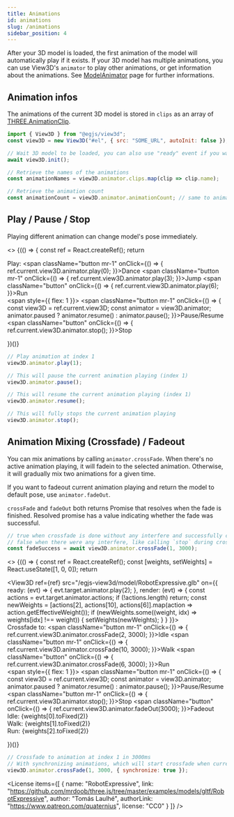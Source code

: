 ```yaml
---
title: Animations
id: animations
slug: /animations
sidebar_position: 4
---
```



After your 3D model is loaded, the first animation of the model will automatically play if it exists.
If your 3D model has multiple animations, you can use View3D's `animator` to play other animations, or get information about the animations.
See [ModelAnimator](/docs/api/ModelAnimator) page for further informations.

## Animation infos
The animations of the current 3D model is stored in `clips` as an array of [THREE.AnimationClip](https://threejs.org/docs/#api/en/animation/AnimationClip).

```js
import { View3D } from "@egjs/view3d";
const view3D = new View3D("#el", { src: "SOME_URL", autoInit: false });

// Wait 3D model to be loaded, you can also use "ready" event if you want.
await view3D.init();

// Retrieve the names of the animations
const animationNames = view3D.animator.clips.map(clip => clip.name);

// Retrieve the animation count
const animationCount = view3D.animator.animationCount; // same to animator.clips.length
```

## Play / Pause / Stop
Playing different animation can change model's pose immediately.

<>
{(() => {
const ref = React.createRef();
return <div>
  <View3D
    ref={ref}
    src="/egjs-view3d/model/RobotExpressive.glb" >
    <div className="view3d-demo-controls">
      <div className="is-flex is-flex-direction-row is-align-items-center">
        <span className="mr-2 has-text-weight-bold">Play:</span>
        <span className="button mr-1" onClick={() => { ref.current.view3D.animator.play(0); }}>Dance</span>
        <span className="button mr-1" onClick={() => { ref.current.view3D.animator.play(3); }}>Jump</span>
        <span className="button" onClick={() => { ref.current.view3D.animator.play(6); }}>Run</span>
      </div>
      <div className="mt-2 is-flex">
        <span style={{ flex: 1 }}></span>
        <span className="button mr-1" onClick={() => {
          const view3D = ref.current.view3D;
          const animator = view3D.animator;
          animator.paused ? animator.resume() : animator.pause();
        }}>Pause/Resume</span>
        <span className="button" onClick={() => { ref.current.view3D.animator.stop(); }}>Stop</span>
      </div>
    </div>
  </View3D>
</div>
})()}
</>

```js
// Play animation at index 1
view3D.animator.play(1);

// This will pause the current animation playing (index 1)
view3D.animator.pause();

// This will resume the current animation playing (index 1)
view3D.animator.resume();

// This will fully stops the current animation playing
view3D.animator.stop();
```

## Animation Mixing (Crossfade) / Fadeout
You can mix animations by calling `animator.crossFade`.
When there's no active animation playing, it will fadein to the selected animation.
Otherwise, it will gradually mix two animations for a given time.

If you want to fadeout current animation playing and return the model to default pose, use `animator.fadeOut`.

`crossFade` and `fadeOut` both returns Promise that resolves when the fade is finished.
Resolved promise has a value indicating whether the fade was successful.

```js
// true when crossfade is done without any interfere and successfully changed animation to index 1
// false when there were any interfere, like calling `stop` during crossfade.
const fadeSuccess = await view3D.animator.crossFade(1, 3000);
```

<>
{(() => {
const ref = React.createRef();
const [weights, setWeights] = React.useState([1, 0, 0]);
return <div>
  <View3D
    ref={ref}
    src="/egjs-view3d/model/RobotExpressive.glb"
    on={{
      ready: (evt) => { evt.target.animator.play(2); },
      render: (evt) => {
        const actions = evt.target.animator.actions;
        if (!actions.length) return;
        const newWeights = [actions[2], actions[10], actions[6]].map(action => action.getEffectiveWeight());
        if (newWeights.some((weight, idx) => weights[idx] !== weight)) {
          setWeights(newWeights);
        }
      }
    }}>
    <div className="view3d-demo-controls">
      <div className="is-flex is-flex-direction-row is-align-items-center">
        <span className="mr-2 has-text-weight-bold">Crossfade to:</span>
        <span className="button mr-1" onClick={() => { ref.current.view3D.animator.crossFade(2, 3000); }}>Idle</span>
        <span className="button mr-1" onClick={() => { ref.current.view3D.animator.crossFade(10, 3000); }}>Walk</span>
        <span className="button" onClick={() => { ref.current.view3D.animator.crossFade(6, 3000); }}>Run</span>
      </div>
      <div className="mt-2 is-flex">
        <span style={{ flex: 1 }}></span>
        <span className="button mr-1" onClick={() => {
          const view3D = ref.current.view3D;
          const animator = view3D.animator;
          animator.paused ? animator.resume() : animator.pause();
        }}>Pause/Resume</span>
        <span className="button mr-1" onClick={() => { ref.current.view3D.animator.stop(); }}>Stop</span>
        <span className="button" onClick={() => { ref.current.view3D.animator.fadeOut(3000); }}>Fadeout</span>
      </div>
      <div className="is-flex is-flex-direction-column is-align-items-end has-text-weight-bold">
        <div>Idle: {weights[0].toFixed(2)}</div>
        <div>Walk: {weights[1].toFixed(2)}</div>
        <div>Run: {weights[2].toFixed(2)}</div>
      </div>
    </div>
  </View3D>
</div>
})()}
</>

```js
// Crossfade to animation at index 1 in 3000ms
// With synchronizing animations, which will start crossfade when current animation's loop ends
view3D.animator.crossFade(1, 3000, { synchronize: true });
```

<License items={[
  {
    name: "RobotExpressive",
    link: "https://github.com/mrdoob/three.js/tree/master/examples/models/gltf/RobotExpressive",
    author: "Tomás Laulhé",
    authorLink: "https://www.patreon.com/quaternius",
    license: "CC0"
  }
]} />
